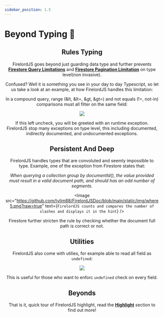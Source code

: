 ```yaml
---
sidebar_position: 1.5
---
```


# Beyond Typing 🚀


<Header />

## Rules Typing

FirelordJS goes beyond just guarding data type and further prevents **[Firestore Query Limitations](https://firebase.google.com/docs/firestore/query-data/queries#query_limitations)** and **[Firestore Pagination Limitation](https://firebase.google.com/docs/firestore/query-data/order-limit-data?hl=en&authuser=0#limitations)** on type level(non invasive).

Confused? Well it is something you see in your day to day Typescript, so let us take a look at an example, at how FirelordJS handles this limitation:

<div align='center'>

In a compound query, range (&lt, &lt=, &gt, &gt=) and not equals (!=, not-in) comparisons must all filter on the same field:

</div>
<Image src='https://github.com/tylim88/FirelordJSDoc/blob/main/static/img/query1.png?raw=true' text='FirelordJS warn you when you violate the limitation and display related error message in the hint.'/>

If this left uncheck, you will be greeted with an runtime exception. FirelordJS stop many exceptions on type level, this including documented, indirectly documented, and undocumented exceptions.

## Persistent And Deep

FirelordJS handles types that are convoluted and seemly impossible to type. Example, one of the exception from Firestore states that:

<div align="center">
	<i>
		When querying a collection group by documentId(), the value provided must
		result in a valid document path, and should has an odd number of segments.
	</i>
</div>

<Image
	src="https://github.com/tylim88/FirelordJSDoc/blob/main/static/img/where5.png?raw=true"
	text={`FirelordJS counts and compares the number of slashes and displays it in the hint`}
/>

Firestore further stricten the rule by checking whether the document full path is correct or not.

## Utilities

FirelordJS also come with utilies, for example able to read all field as `undefined`:

<Image
	src="https://github.com/tylim88/FirelordJSDoc/blob/main/static/img/possiblyReadAsUndefined2.png?raw=true"
	text="FirelordJS union all read field with undefined."
/>

This is useful for those who want to enforc `undefined` check on every field.

## Beyonds

That is it, quick tour of FirelordJS highlight, read the **[Highlight](./highlights/before_you%20read.md)** section to find out more!
